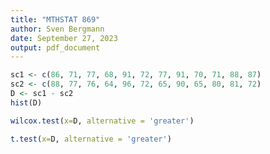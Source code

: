 ```yaml
---
title: "MTHSTAT 869"
author: Sven Bergmann
date: September 27, 2023
output: pdf_document
---
```

```r
sc1 <- c(86, 71, 77, 68, 91, 72, 77, 91, 70, 71, 88, 87)
sc2 <- c(88, 77, 76, 64, 96, 72, 65, 90, 65, 80, 81, 72)
D <- sc1 - sc2
hist(D)
```
```r
wilcox.test(x=D, alternative = 'greater')
```
```r
t.test(x=D, alternative = 'greater')
```
